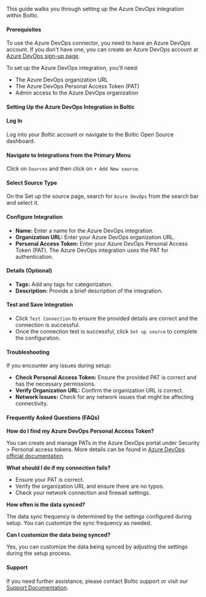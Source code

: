This guide walks you through setting up the Azure DevOps integration within Boltic.

#### Prerequisites

To use the Azure DevOps connector, you need to have an Azure DevOps account. If you don't have one, you can create an Azure DevOps account at <a href="https://aex.dev.azure.com/signup?client_id=azurecli&response_type=Assertion&state=7d14bbba-5a08-4a1b-9e45-78fe758de206" target="_blank" rel="noopener"><span>Azure DevOps sign-up page</span></a>.


To set up the Azure DevOps integration, you'll need:

- The Azure DevOps organization URL
- The Azure DevOps Personal Access Token (PAT)
- Admin access to the Azure DevOps organization

#### Setting Up the Azure DevOps Integration in Boltic

#### Log In

Log into your Boltic account or navigate to the Boltic Open Source dashboard.

#### Navigate to Integrations from the Primary Menu

Click on `Sources` and then click on `+ Add New source`.

#### Select Source Type

On the Set up the source page, search for `Azure DevOps` from the search bar and select it.

#### Configure Integration

- **Name:** Enter a name for the Azure DevOps integration.
- **Organization URL:** Enter your Azure DevOps organization URL.
- **Personal Access Token:** Enter your Azure DevOps Personal Access Token (PAT). The Azure DevOps integration uses the PAT for authentication.

#### Details (Optional)

- **Tags:** Add any tags for categorization.
- **Description:** Provide a brief description of the integration.

#### Test and Save Integration

- Click `Test Connection` to ensure the provided details are correct and the connection is successful.
- Once the connection test is successful, click `Set up source` to complete the configuration.

#### Troubleshooting

If you encounter any issues during setup:

- **Check Personal Access Token:** Ensure the provided PAT is correct and has the necessary permissions.
- **Verify Organization URL:** Confirm the organization URL is correct.
- **Network Issues:** Check for any network issues that might be affecting connectivity.

#### Frequently Asked Questions (FAQs)

**How do I find my Azure DevOps Personal Access Token?**

You can create and manage PATs in the Azure DevOps portal under Security > Personal access tokens. More details can be found in <a href="https://docs.microsoft.com/en-us/azure/devops/organizations/accounts/use-personal-access-tokens-to-authenticate" target="_blank" rel="noopener">Azure DevOps official documentation</a>.

**What should I do if my connection fails?**

- Ensure your PAT is correct.
- Verify the organization URL and ensure there are no typos.
- Check your network connection and firewall settings.

**How often is the data synced?**

The data sync frequency is determined by the settings configured during setup. You can customize the sync frequency as needed.

**Can I customize the data being synced?**

Yes, you can customize the data being synced by adjusting the settings during the setup process.

#### Support

If you need further assistance, please contact Boltic support or visit our <a href="https://docs.boltic.io" target="_blank" rel="noopener">Support Documentation</a>.
